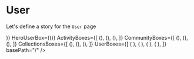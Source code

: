 
<Meta title="Pages|User" component={User}/>


# User
Let's define a story for the `User` page

<Preview>
  <Story name="User page">
    <Box sx={{margin: "0 auto", width: "fit-content"}}>
        <User 
        totalCommunities={"23"}
        totalActivities={"23"}
        userLink=""
        totalCollections={"23"}
        totalUsers={"493"}
        Header={(<Header name="˗ˏˋ Doug Belshaw ˎˊ˗ 🇪🇺 ☠️ ✊" />)}
        HeroUserBox={(<HeroUser {...getHeroUserProps()} />)}
        ActivityBoxes={[
            (<ActivityPreview {...activityPreviewProps} key="1" />),
            (<ActivityPreview {...activityPreviewProps} key="2" />),
            (<ActivityPreview {...activityPreviewProps} key="3" />),
        ]}
        CommunityBoxes={[
            (<Community
                id={"1"}
                icon={"https://files.mastodon.social/accounts/headers/001/105/637/original/6da7b224d62ebeb5.png"}
                name={"mantarai"}
                summary={"After longtime I made a design for Uplabs Music player design challenge. i hope you all like this. if you like my design dont forgot to Vote in Uplabs ( 25 June ). Vote Here "}
                followersCount={12}
                collectionsCount={6}
                followed={true}
                threadsCount={3}
            />),
           (<Community
                id={"2"}
                icon={"https://reflowproject.eu/wp-content/uploads/2020/01/blog-glance.jpg"}
                name={"The Lounge"}
                summary={"After longtime I made a design for Uplabs Music player design challenge. i hope you all like this. if you like my design dont forgot to Vote in Uplabs ( 25 June ). Vote Here "}
                followersCount={12}
                collectionsCount={6}
                followed={true}
                threadsCount={3}
            />),
            (<Community
                id={"3"}
                icon={"https://reflowproject.eu/wp-content/uploads/2018/11/cocreation-picture.jpg"}
                name={"OER Projects"}
                summary={"After longtime I made a design for Uplabs Music player design challenge. i hope you all like this. if you like my design dont forgot to Vote in Uplabs ( 25 June ). Vote Here "}
                followersCount={12}
                collectionsCount={6}
                followed={true}
                threadsCount={3}
            />),
        ]}
        CollectionsBoxes={[
            (<Collection
                link={{url: "/", external: true}}
                id={"1"}
                icon={"https://picsum.photos/536/354"}
                name={"mantarai"}
                summary={"After longtime I made a design for Uplabs Music player design challenge. i hope you all like this. if you like my design dont forgot to Vote in Uplabs ( 25 June ). Vote Here "}
                totalResources={12}
            />),
           (<Collection
                link={{url: "/", external: true}}
                id={"1"}
                icon={"https://files.mastodon.social/accounts/headers/001/105/637/original/6da7b224d62ebeb5.png"}
                name={"mantarai"}
                summary={"After longtime I made a design for Uplabs Music player design challenge. i hope you all like this. if you like my design dont forgot to Vote in Uplabs ( 25 June ). Vote Here "}
                totalResources={12}
            />),
            (<Collection
                link={{url: "/", external: true}}
                id={"1"}
                icon={"https://files.mastodon.social/accounts/headers/001/105/637/original/6da7b224d62ebeb5.png"}
                name={"mantarai"}
                summary={"After longtime I made a design for Uplabs Music player design challenge. i hope you all like this. if you like my design dont forgot to Vote in Uplabs ( 25 June ). Vote Here "}
                totalResources={12}
            />),
        ]}
        UserBoxes={[
            ( <UserPreview />),
            ( <UserPreview />),
            ( <UserPreview />),
            ( <UserPreview />),   
        ]}
        basePath="/"
        />
    </Box>
  </Story>
</Preview>


